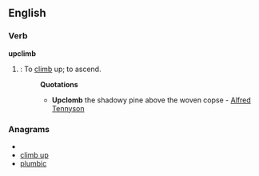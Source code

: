 ==English==

===Verb===
'''upclimb'''

# {{archaic}}: To [[climb]] up; to ascend.
#:'''Quotations'''
#:*'''Upclomb''' the shadowy pine above the woven copse - [[w:Alfred Tennyson|Alfred Tennyson]]

===Anagrams===
* {{alphagram|bcilmpu}}
* [[climb up#English|climb up]]
* [[plumbic#English|plumbic]]